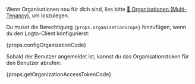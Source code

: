 Wenn Organisationen neu für dich sind, lies bitte [🏢 Organisationen (Multi-Tenancy)](/organizations), um loszulegen.

Du musst die Berechtigung <code>{props.organizationScope}</code> hinzufügen, wenn du den Logto-Client konfigurierst:

{props.configOrganizationCode}

Sobald der Benutzer angemeldet ist, kannst du das Organisationstoken für den Benutzer abrufen:

{props.getOrganizationAccessTokenCode}
